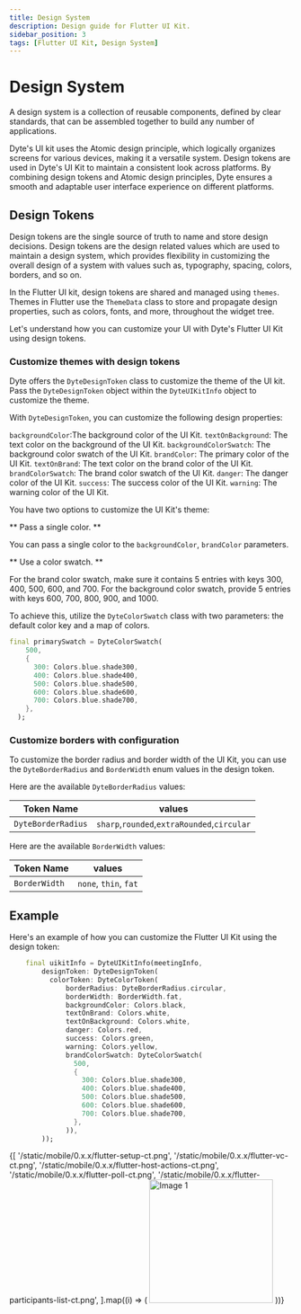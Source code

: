 ```yaml
---
title: Design System
description: Design guide for Flutter UI Kit.
sidebar_position: 3
tags: [Flutter UI Kit, Design System]
---
```


# Design System

A design system is a collection of reusable components, defined by clear standards, that can be assembled together to build any number of applications.

Dyte's UI kit uses the Atomic design principle, which logically organizes screens for various devices, making it a versatile system. Design tokens are used in Dyte's UI Kit to maintain a consistent look across platforms. By combining design tokens and Atomic design principles, Dyte ensures a smooth and adaptable user interface experience on different platforms.

## Design Tokens

Design tokens are the single source of truth to name and store design decisions. Design tokens are the design related values which are used to maintain a design system, which provides flexibility in customizing the overall design of a system with values such as, typography, spacing, colors, borders, and so on.

In the Flutter UI kit, design tokens are shared and managed using `themes`. Themes in Flutter use the `ThemeData` class to store and propagate design properties, such as colors, fonts, and more, throughout the widget tree.

Let's understand how you can customize your UI with Dyte's Flutter UI Kit using design tokens.

### Customize themes with design tokens
Dyte offers the `DyteDesignToken` class to customize the theme of the UI kit. Pass the `DyteDesignToken` object within the `DyteUIKitInfo` object to customize the theme. 

With `DyteDesignToken`, you can customize the following design properties:

`backgroundColor`:The background color of the UI Kit.
`textOnBackground`: The text color on the background of the UI Kit.
`backgroundColorSwatch`: The background color swatch of the UI Kit.
`brandColor`: The primary color of the UI Kit.
`textOnBrand`: The text color on the brand color of the UI Kit.
`brandColorSwatch`: The brand color swatch of the UI Kit.
`danger`: The danger color of the UI Kit.
`success`: The success color of the UI Kit.
`warning`: The warning color of the UI Kit.


You have two options to customize the UI Kit's theme:

** Pass a single color. **

You can pass a single color to the `backgroundColor`, `brandColor` parameters.

** Use a color swatch. **

  For the brand color swatch, make sure it contains 5 entries with keys 300, 400, 500, 600, and 700.
  For the background color swatch, provide 5 entries with keys 600, 700, 800, 900, and 1000.

  To achieve this, utilize the `DyteColorSwatch` class with two parameters: the default color key and a map of colors.

  ```dart
  final primarySwatch = DyteColorSwatch(
      500,
      {
        300: Colors.blue.shade300,
        400: Colors.blue.shade400,
        500: Colors.blue.shade500,
        600: Colors.blue.shade600,
        700: Colors.blue.shade700,
      },
    );
  ```
### Customize borders with configuration
  To customize the border radius and border width of the UI Kit, you can use the `DyteBorderRadius` and `BorderWidth` enum values in the design token.

Here are the available `DyteBorderRadius` values:

| Token Name | values |
| --- | --- |
| `DyteBorderRadius` | `sharp`,`rounded`,`extraRounded`,`circular` |

Here are the available `BorderWidth` values:

| Token Name | values |
| --- | --- |
| `BorderWidth` | `none`, `thin`, `fat` |

## Example

Here's an example of how you can customize the Flutter UI Kit using the design token:


```dart
    final uikitInfo = DyteUIKitInfo(meetingInfo,
        designToken: DyteDesignToken(
          colorToken: DyteColorToken(
              borderRadius: DyteBorderRadius.circular,
              borderWidth: BorderWidth.fat,
              backgroundColor: Colors.black,
              textOnBrand: Colors.white,
              textOnBackground: Colors.white,
              danger: Colors.red,
              success: Colors.green,
              warning: Colors.yellow,
              brandColorSwatch: DyteColorSwatch(
                500,
                {
                  300: Colors.blue.shade300,
                  400: Colors.blue.shade400,
                  500: Colors.blue.shade500,
                  600: Colors.blue.shade600,
                  700: Colors.blue.shade700,
                },
              )),
        ));
```

<div
  style={{
    display: 'flex',
    flexDirection: 'row',
    flexWrap: 'wrap',
    flex: '1 1 0',
    justifyContent: 'center',
  }}
>
  {[
    '/static/mobile/0.x.x/flutter-setup-ct.png',
    '/static/mobile/0.x.x/flutter-vc-ct.png',
    '/static/mobile/0.x.x/flutter-host-actions-ct.png',
    '/static/mobile/0.x.x/flutter-poll-ct.png',
    '/static/mobile/0.x.x/flutter-participants-list-ct.png',
  ].map((i) => (
    <img
      src={i}
      alt="Image 1"
      width="220"
      style={{ margin: '10px', borderRadius: '8px' }}
    />
  ))}
</div>

